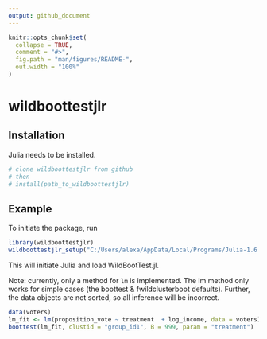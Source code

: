 ```yaml
---
output: github_document
---
```


<!-- README.md is generated from README.Rmd. Please edit that file -->

```r
knitr::opts_chunk$set(
  collapse = TRUE,
  comment = "#>",
  fig.path = "man/figures/README-",
  out.width = "100%"
)
```

# wildboottestjlr

## Installation

Julia needs to be installed. 

``` r
# clone wildboottestjlr from github
# then 
# install(path_to_wildboottestjlr)

```
## Example 

To initiate the package, run

```r
library(wildboottestjlr)
wildboottestjlr_setup("C:/Users/alexa/AppData/Local/Programs/Julia-1.6.3/bin")
```

This will initiate Julia and load WildBootTest.jl. 

Note: currently, only a method for `lm` is implemented. The lm method only works for simple cases (the boottest & fwildclusterboot defaults). Further, the data objects are not sorted, so all inference will be incorrect. 

```r
data(voters)
lm_fit <- lm(proposition_vote ~ treatment  + log_income, data = voters)
boottest(lm_fit, clustid = "group_id1", B = 999, param = "treatment")

```



